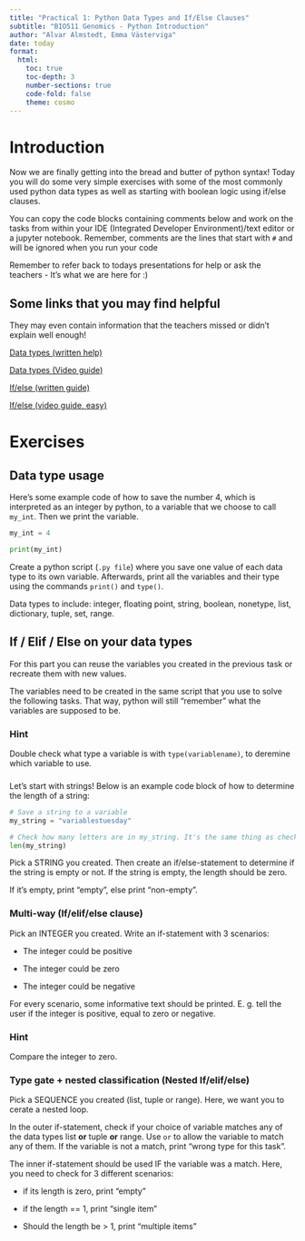 ```yaml
---
title: "Practical 1: Python Data Types and If/Else Clauses"
subtitle: "BIO511 Genomics - Python Introduction"
author: "Alvar Almstedt, Emma Västerviga"
date: today
format: 
  html:
    toc: true
    toc-depth: 3
    number-sections: true
    code-fold: false
    theme: cosmo
---
```


# Introduction

Now we are finally getting into the bread and butter of python syntax! Today you will do some very simple exercises with some of the most commonly used python data types as well as starting with boolean logic using if/else clauses.

You can copy the code blocks containing comments below and work on the tasks from within your IDE (Integrated Developer Environment)/text editor or a jupyter notebook.
Remember, comments are the lines that start with `#` and will be ignored when you run your code

 
Remember to refer back to todays presentations for help or ask the teachers - It's what we are here for :)


## Some links that you may find helpful

They may even contain information that the teachers missed or didn't explain well enough!

[Data types (written help)](https://www.w3schools.com/python/python_datatypes.asp)

[Data types (Video guide)](https://www.youtube.com/watch?v=ppsCxnNm-JI)

[If/else (written guide)](https://mimo.org/glossary/python/if-statement)

[If/else (video guide, easy)](https://www.youtube.com/watch?v=FvMPfrgGeKs)

# Exercises

## Data type usage
Here's some example code of how to save the number 4, which is interpreted as an integer by python, to a variable that we choose to call `my_int`. Then we print the variable. 

```python
my_int = 4

print(my_int)
```
Create a python script (`.py file`) where you save one value of each data type to its own variable.
Afterwards, print all the variables and their type using the commands `print()` and `type()`.


Data types to include: integer, floating point, string, boolean, nonetype,
list, dictionary, tuple, set, range.

## If / Elif / Else on your data types

For this part you can reuse the variables you created in the previous task or recreate them with new values. 

The variables need to be created in the same script that you use to solve the following tasks. That way, python will still "remember" what the variables are supposed to be. 


::: {.callout-tip} 
### Hint
Double check what type a variable is with `type(variablename)`, to deremine which variable to use.
:::

###
Let's start with strings! Below is an example code block of how to determine the length of a string:

```python
# Save a string to a variable
my_string = "variablestuesday"

# Check how many letters are in my_string. It's the same thing as checking the length of a string.
len(my_string) 
```

Pick a STRING you created. Then create an if/else-statement to determine if the string is empty or not. If the string is empty, the length should be zero.

If it's empty, print "empty", else print "non-empty".


### Multi-way (If/elif/else clause)
Pick an INTEGER you created. Write an if-statement with 3 scenarios:

- The integer could be positive

- The integer could be zero

- The integer could be negative

For every scenario, some informative text should be printed. E. g. tell the user if the integer is positive, equal to zero or negative.


::: {.callout-tip}
### Hint
Compare the integer to zero.
:::


### Type gate + nested classification (Nested If/elif/else)
Pick a SEQUENCE you created (list, tuple or range). Here, we want you to cerate a nested loop.

In the outer if-statement, check if your choice of variable matches any of the data types list **or** tuple **or** range. Use `or` to allow the variable to match any of them. If the variable is not a match, print "wrong type for this task".

The inner if-statement should be used IF the variable was a match. Here, you need to check for 3 different scenarios:

- if its length is zero, print "empty"

- if the length == 1, print "single item"

- Should the length be > 1, print "multiple items"


